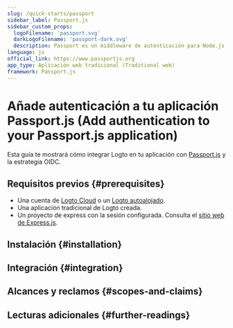 ```yaml
---
slug: /quick-starts/passport
sidebar_label: Passport.js
sidebar_custom_props:
  logoFilename: 'passport.svg'
  darkLogoFilename: 'passport-dark.svg'
  description: Passport es un middleware de autenticación para Node.js. (Passport is authentication middleware for Node.js.)
language: js
official_link: https://www.passportjs.org
app_type: Aplicación web tradicional (Traditional web)
framework: Passport.js
---
```




# Añade autenticación a tu aplicación Passport.js (Add authentication to your Passport.js application)

Esta guía te mostrará cómo integrar Logto en tu aplicación con [Passport.js](https://www.passportjs.org/) y la estrategia OIDC.

<GuideTip />

## Requisitos previos \{#prerequisites}

- Una cuenta de [Logto Cloud](https://cloud.logto.io) o un [Logto autoalojado](/introduction/set-up-logto-oss).
- Una aplicación tradicional de Logto creada.
- Un proyecto de express con la sesión configurada. Consulta el [sitio web de Express.js](https://expressjs.com/).

## Instalación \{#installation}

<Installation />

## Integración \{#integration}

<Integration />

## Alcances y reclamos \{#scopes-and-claims}

<ScopesAndClaims />

## Lecturas adicionales \{#further-readings}

<FurtherReadings />
